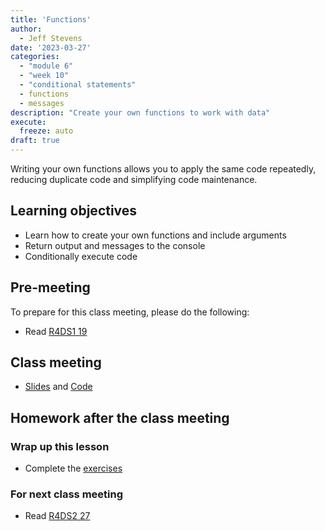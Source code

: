 ```yaml
---
title: 'Functions'
author:
  - Jeff Stevens
date: '2023-03-27'
categories: 
  - "module 6"
  - "week 10"
  - "conditional statements"
  - functions
  - messages
description: "Create your own functions to work with data"
execute:
  freeze: auto
draft: true
---
```


Writing your own functions allows you to apply the same code repeatedly, reducing duplicate code and simplifying code maintenance.

## Learning objectives

* Learn how to create your own functions and include arguments
* Return output and messages to the console
* Conditionally execute code

## Pre-meeting

To prepare for this class meeting, please do the following:

* Read [R4DS1 19](https://r4ds.had.co.nz/functions.html){target='_blank'}

## Class meeting

* [Slides](../../slides/24_functions.qmd){target="_blank"} and [Code](../../code/24_functions.html){target="_blank"}

## Homework after the class meeting
### Wrap up this lesson

* Complete the [exercises](https://its-ianr-shiny.unl.edu/users/jstevens5/dpavir2025/24_functions/){target='_blank'}

### For next class meeting

* Read [R4DS2 27](https://r4ds.hadley.nz/iteration.html){target='_blank'}
